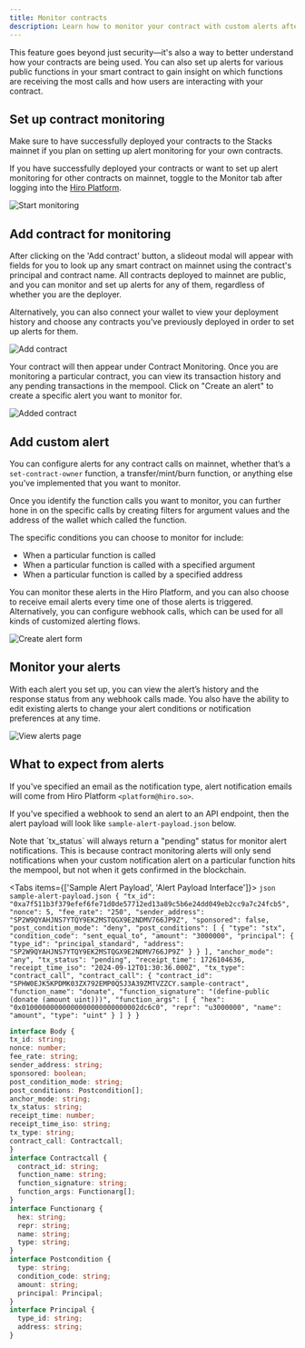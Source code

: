 ```yaml
---
title: Monitor contracts
description: Learn how to monitor your contract with custom alerts after you deploy to mainnet.
---
```


This feature goes beyond just security—it's also a way to better understand how your contracts are being used. You can also set up alerts for various public functions in your smart contract to gain insight on which functions are receiving the most calls and how users are interacting with your contract.

## Set up contract monitoring

<Callout title="Note">
  Make sure to have successfully deployed your contracts to the Stacks mainnet if you plan on setting up alert monitoring for your own contracts.
</Callout>

If you have successfully deployed your contracts or want to set up alert monitoring for other contracts on mainnet, toggle to the Monitor tab after logging into the [Hiro Platform](https://platform.hiro.so).

![Start monitoring](../images/contract-monitoring/start-monitoring.png)

## Add contract for monitoring

After clicking on the 'Add contract' button, a slideout modal will appear with fields for you to look up any smart contract on mainnet using the contract's principal and contract name. All contracts deployed to mainnet are public, and you can monitor and set up alerts for any of them, regardless of whether you are the deployer.

Alternatively, you can also connect your wallet to view your deployment history and choose any contracts you’ve previously deployed in order to set up alerts for them.

![Add contract](../images/contract-monitoring/add-contract.png)

Your contract will then appear under Contract Monitoring. Once you are monitoring a particular contract, you can view its transaction history and any pending transactions in the mempool. Click on "Create an alert" to create a specific alert you want to monitor for. 

![Added contract](../images/contract-monitoring/added-contract.png)

## Add custom alert

You can configure alerts for any contract calls on mainnet, whether that’s a `set-contract-owner` function, a transfer/mint/burn function, or anything else you’ve implemented that you want to monitor.

Once you identify the function calls you want to monitor, you can further hone in on the specific calls by creating filters for argument values and the address of the wallet which called the function. 

The specific conditions you can choose to monitor for include:

- When a particular function is called
- When a particular function is called with a specified argument
- When a particular function is called by a specified address

You can monitor these alerts in the Hiro Platform, and you can also choose to receive email alerts every time one of those alerts is triggered. Alternatively, you can configure webhook calls, which can be used for all kinds of customized alerting flows.

![Create alert form](../images/contract-monitoring/create-alert-form.png)

## Monitor your alerts

With each alert you set up, you can view the alert’s history and the response status from any webhook calls made. You also have the ability to edit existing alerts to change your alert conditions or notification preferences at any time.

![View alerts page](../images/contract-monitoring/view-alerts-page.png)

## What to expect from alerts

If you've specified an email as the notification type, alert notification emails will come from Hiro Platform `<platform@hiro.so>`.

If you've specified a webhook to send an alert to an API endpoint, then the alert payload will look like `sample-alert-payload.json` below.

<Callout type="info">
  Note that `tx_status` will always return a "pending" status for monitor alert notifications. This is because contract monitoring alerts will only send notifications when your custom notification alert on a particular function hits the mempool, but not when it gets confirmed in the blockchain.
</Callout>

<Tabs items={['Sample Alert Payload', 'Alert Payload Interface']}>
  <Tab value="Sample Alert Payload">
    ```json sample-alert-payload.json
    {
      "tx_id": "0xa7f511b3f379efef6fe71d0de57712ed13a89c5b6e24dd049eb2cc9a7c24fcb5",
      "nonce": 5,
      "fee_rate": "250",
      "sender_address": "SP2W9QYAHJNS7YTQY9EK2MSTQGX9E2NDMV766JP9Z",
      "sponsored": false,
      "post_condition_mode": "deny",
      "post_conditions": [
        {
          "type": "stx",
          "condition_code": "sent_equal_to",
          "amount": "3000000",
          "principal": {
            "type_id": "principal_standard",
            "address": "SP2W9QYAHJNS7YTQY9EK2MSTQGX9E2NDMV766JP9Z"
          }
        }
      ],
      "anchor_mode": "any",
      "tx_status": "pending",
      "receipt_time": 1726104636,
      "receipt_time_iso": "2024-09-12T01:30:36.000Z",
      "tx_type": "contract_call",
      "contract_call": {
        "contract_id": "SPHW0EJK5KPDMK03ZX792EMP0Q5J3A39ZMTVZZCY.sample-contract",
        "function_name": "donate",
        "function_signature": "(define-public (donate (amount uint)))",
        "function_args": [
          {
            "hex": "0x01000000000000000000000000002dc6c0",
            "repr": "u3000000",
            "name": "amount",
            "type": "uint"
          }
        ]
      }
    }
    ```
  </Tab>
  <Tab value="Alert Payload Interface">
  ```ts title="sample-alert-interface.ts"
  interface Body {
  tx_id: string;
  nonce: number;
  fee_rate: string;
  sender_address: string;
  sponsored: boolean;
  post_condition_mode: string;
  post_conditions: Postcondition[];
  anchor_mode: string;
  tx_status: string;
  receipt_time: number;
  receipt_time_iso: string;
  tx_type: string;
  contract_call: Contractcall;
  }
  interface Contractcall {
    contract_id: string;
    function_name: string;
    function_signature: string;
    function_args: Functionarg[];
  }
  interface Functionarg {
    hex: string;
    repr: string;
    name: string;
    type: string;
  }
  interface Postcondition {
    type: string;
    condition_code: string;
    amount: string;
    principal: Principal;
  }
  interface Principal {
    type_id: string;
    address: string;
  }
  ```
  </Tab>
</Tabs>